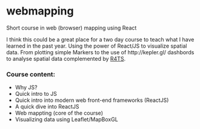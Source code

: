 # webmapping
Short course in web (browser) mapping using React

I think this could be a great place for a two day course to teach what I have learned in the past year. Using the power of React/JS to visualize spatial data. From plotting simple Markers to the use of http://kepler.gl/ dashbords to analyse spatial data complemented by [R4TS](https://github.com/ITSLeeds/R4TS).

### Course content:

* Why JS?
* Quick intro to JS
* Quick intro into modern web front-end frameworks (ReactJS)
* A quick dive into ReactJS
* Web mappting (core of the course)
* Visualizing data using Leaflet/MapBoxGL